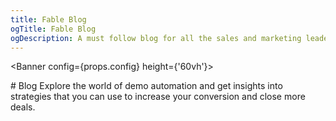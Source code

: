 ```yaml
---
title: Fable Blog
ogTitle: Fable Blog
ogDescription: A must follow blog for all the sales and marketing leaders.
---
```



<Banner config={props.config} height={'60vh'}>
  <div style={{ maxWidth: '546px', padding: '0 16px' }}>
    # Blog
    Explore the world of demo automation and get insights into strategies that you can use to increase your conversion and close more deals.
  </div>
  
  <AllPosts manifest={props.manifest} config={props.config} />
</Banner>
